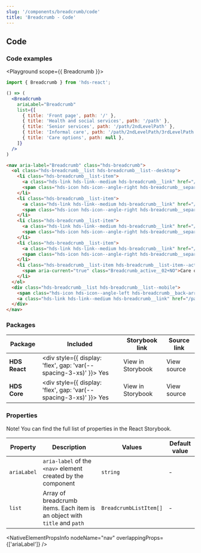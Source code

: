 ```yaml
---
slug: '/components/breadcrumb/code'
title: 'Breadcrumb - Code'
---
```





## Code

### Code examples

<Playground scope={{ Breadcrumb }}>

```jsx
import { Breadcrumb } from 'hds-react';

() => (
  <Breadcrumb
    ariaLabel="Breadcrumb"
    list={[
      { title: 'Front page', path: '/' },
      { title: 'Health and social services', path: '/path' },
      { title: 'Senior services', path: '/path/2ndLevelPath' },
      { title: 'Informal care', path: '/path/2ndLevelPath/3rdLevelPath' },
      { title: 'Care options', path: null },
    ]}
  />
)
```

```html
<nav aria-label="Breadcrumb" class="hds-breadcrumb">
  <ol class="hds-breadcrumb__list hds-breadcrumb__list--desktop">
    <li class="hds-breadcrumb__list-item">
      <a class="hds-link hds-link--medium hds-breadcrumb__link" href="/">Front page</a>
      <span class="hds-icon hds-icon--angle-right hds-breadcrumb__separator" aria-hidden="true"></span>
    </li>
    <li class="hds-breadcrumb__list-item">
      <a class="hds-link hds-link--medium hds-breadcrumb__link" href="/path">Health and social services</a>
      <span class="hds-icon hds-icon--angle-right hds-breadcrumb__separator" aria-hidden="true"></span>
    </li>
    <li class="hds-breadcrumb__list-item">
      <a class="hds-link hds-link--medium hds-breadcrumb__link" href="/path/2ndLevelPath">Senior services</a>
      <span class="hds-icon hds-icon--angle-right hds-breadcrumb__separator" aria-hidden="true"></span>
    </li>
    <li class="hds-breadcrumb__list-item">
      <a class="hds-link hds-link--medium hds-breadcrumb__link" href="/path/2ndLevelPath/3rdLevelPath">Informal care</a>
      <span class="hds-icon hds-icon--angle-right hds-breadcrumb__separator" aria-hidden="true"></span>
    </li>
    <li class="hds-breadcrumb__list-item hds-breadcrumb__list-item--active">
      <span aria-current="true" class="Breadcrumb_active__02+NO">Care options</span>
    </li>
  </ol>
  <div class="hds-breadcrumb__list hds-breadcrumb__list--mobile">
    <span class="hds-icon hds-icon--angle-left hds-breadcrumb__back-arrow" aria-hidden="true"> </span>
    <a class="hds-link hds-link--medium hds-breadcrumb__link" href="/path/2ndLevelPath/3rdLevelPath">Informal care</a>
  </div>
</nav>
```

</Playground>

### Packages

| Package       | Included                                                                                        | Storybook link                                                                                                                                               | Source link                                                                                                                                                                                                             |
| ------------- | ----------------------------------------------------------------------------------------------- | ------------------------------------------------------------------------------------------------------------------------------------------------------------ | ----------------------------------------------------------------------------------------------------------------------------------------------------------------------------------------------------------------------- |
| **HDS React** | <div style={{ display: 'flex', gap: 'var(--spacing-3-xs)' }}><IconCheckCircleFill /> Yes </div> | <Link openInNewTab openInNewTabAriaLabel="Opens in a new tab" href="/storybook/react/?path=/story/components-breadcrumb--example">View in Storybook</Link>   | <ExternalLink openInNewTab openInNewTabAriaLabel="Opens in a new tab" href="https://github.com/City-of-Helsinki/helsinki-design-system/tree/master/packages/react/src/components/breadcrumb">View source</ExternalLink> |
| **HDS Core**  | <div style={{ display: 'flex', gap: 'var(--spacing-3-xs)' }}><IconCheckCircleFill /> Yes </div> | <Link openInNewTab openInNewTabAriaLabel="Opens in a new tab" href="/storybook/core/?path=/story/components-breadcrumb--breadcrumb">View in Storybook</Link> | <ExternalLink openInNewTab openInNewTabAriaLabel="Opens in a new tab" href="https://github.com/City-of-Helsinki/helsinki-design-system/tree/master/packages/core/src/components/breadcrumb">View source</ExternalLink>  |

### Properties

Note! You can find the full list of properties in the <Link openInNewTab openInNewTabAriaLabel="Opens in a new tab" href="/storybook/react/?path=/story/components-breadcrumb--example">React Storybook.</Link>

| Property    | Description                                                               | Values                 | Default value |
| ----------- | ------------------------------------------------------------------------- | ---------------------- | ------------- |
| `ariaLabel` | `aria-label` of the `<nav>` element created by the component              | `string`               | -             |
| `list`      | Array of breadcrumb items. Each item is an object with `title` and `path` | `BreadcrumbListItem[]` | -             |

<NativeElementPropsInfo
  nodeName="nav"
  overlappingProps={['ariaLabel']}
/>
